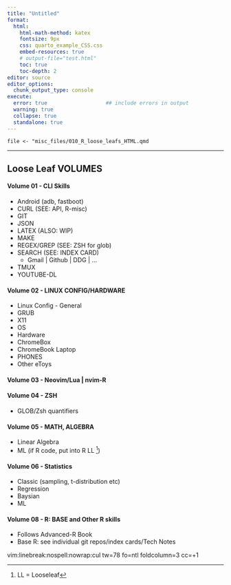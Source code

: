 ```yaml
---
title: "Untitled"
format: 
  html:
    html-math-method: katex
    fontsize: 9px
    css: quarto_example_CSS.css
    embed-resources: true
    # output-file="test.html"
    toc: true
    toc-depth: 2
editor: source 
editor_options: 
  chunk_output_type: console
execute: 
  error: true                   ## include errors in output
  warning: true
  collapse: true
  standalone: true
---
```


<!--
      HTML VERSION of Loose Leafs

      Last Edited:   2023-05-22 

-->

```
file <- "misc_files/010_R_loose_leafs_HTML.qmd
```
---


##	Loose Leaf VOLUMES

####	Volume 01 - CLI Skills

-	Android (adb, fastboot)
-	CURL					(SEE:   API, R-misc)
-	GIT
-	JSON
-	LATEX					(ALSO:  WIP)
-	MAKE
-	REGEX/GREP		(SEE:  ZSH for glob)
-	SEARCH				(SEE:  INDEX CARD)
	-	Gmail | Github | DDG | ...
-	TMUX
-	YOUTUBE-DL


####	Volume 02 - LINUX CONFIG/HARDWARE
-	Linux Config - General
-	GRUB
-	X11
-	OS
-	Hardware
-	ChromeBox
-	ChromeBook Laptop
-	PHONES
-	Other eToys

####	Volume 03 - Neovim/Lua | nvim-R

####	Volume 04 - ZSH
-   GLOB/Zsh quantifiers

####	Volume 05 - MATH, ALGEBRA
-	Linear Algebra
-	ML
(if R code, put into R LL [^1])


####	Volume 06 -	Statistics
-	Classic (sampling, t-distribution etc)
-	Regression
-	Baysian
-   ML


####  Volume 08	-	R:	BASE and Other R skills 
-   Follows Advanced-R Book 
-   Base R:  see individual git repos/index cards/Tech Notes



[^1]:		LL = Looseleaf	

vim:linebreak:nospell:nowrap:cul tw=78 fo=ntl foldcolumn=3 cc=+1
